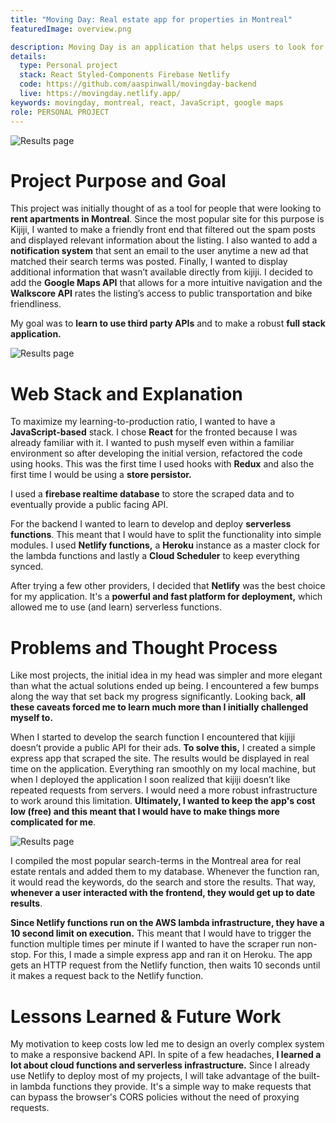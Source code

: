 ```yaml
---
title: "Moving Day: Real estate app for properties in Montreal"
featuredImage: overview.png

description: Moving Day is an application that helps users to look for a place to live. I've moved countries a couple of times and everytime I do, I dread looking for a new place. I want to offer others <b>a simple tool that filters out spam, notifies them of listings that match their search criteria </b> and most importantly, gives them peace of mind during stressful times.
details:
  type: Personal project
  stack: React Styled-Components Firebase Netlify
  code: https://github.com/aaspinwall/movingday-backend
  live: https://movingday.netlify.app/
keywords: movingday, montreal, react, JavaScript, google maps
role: PERSONAL PROJECT
---
```


![Results page](screen.png "Results page")

# Project Purpose and Goal

This project was initially thought of as a tool for people that were looking to **rent apartments in Montreal**. Since the most popular site for this purpose is Kijiji, I wanted to make a friendly front end that filtered out the spam posts and displayed relevant information about the listing. I also wanted to add a **notification system** that sent an email to the user anytime a new ad that matched their search terms was posted. Finally, I wanted to display additional information that wasn’t available directly from kijiji. I decided to add the **Google Maps API** that allows for a more intuitive navigation and the **Walkscore API** rates the listing’s access to public transportation and bike friendliness.

My goal was to **learn to use third party APIs** and to make a robust **full stack application.**

![Results page](map.png "Results page")

# Web Stack and Explanation

To maximize my learning-to-production ratio, I wanted to have a **JavaScript-based** stack. I chose **React** for the fronted because I was already familiar with it. I wanted to push myself even within a familiar environment so after developing the initial version, refactored the code using hooks. This was the first time I used hooks with **Redux** and also the first time I would be using a **store persistor.**

I used a **firebase realtime database** to store the scraped data and to eventually provide a public facing API.

For the backend I wanted to learn to develop and deploy **serverless functions**. This meant that I would have to split the functionality into simple modules. I used **Netlify functions,** a **Heroku** instance as a master clock for the lambda functions and lastly a **Cloud Scheduler** to keep everything synced.

After trying a few other providers, I decided that **Netlify** was the best choice for my application. It's a **powerful and fast platform for deployment,** which allowed me to use (and learn) serverless functions.

# Problems and Thought Process

Like most projects, the initial idea in my head was simpler and more elegant than what the actual solutions ended up being. I encountered a few bumps along the way that set back my progress significantly. Looking back, **all these caveats forced me to learn much more than I initially challenged myself to.**

When I started to develop the search function I encountered that kijiji doesn’t provide a public API for their ads. **To solve this,** I created a simple express app that scraped the site. The results would be displayed in real time on the application. Everything ran smoothly on my local machine, but when I deployed the application I soon realized that kijiji doesn’t like repeated requests from servers. I would need a more robust infrastructure to work around this limitation. **Ultimately, I wanted to keep the app's cost low (free) and this meant that I would have to make things more complicated for me**.

![Results page](result.png "Results page")

I compiled the most popular search-terms in the Montreal area for real estate rentals and added them to my database. Whenever the function ran, it would read the keywords, do the search and store the results. That way, **whenever a user interacted with the frontend, they would get up to date results**.

**Since Netlify functions run on the AWS lambda infrastructure, they have a 10 second limit on execution.** This meant that I would have to trigger the function multiple times per minute if I wanted to have the scraper run non-stop. For this, I made a simple express app and ran it on Heroku. The app gets an HTTP request from the Netlify function, then waits 10 seconds until it makes a request back to the Netlify function.

# Lessons Learned & Future Work

My motivation to keep costs low led me to design an overly complex system to make a responsive backend API. In spite of a few headaches, **I learned a lot about cloud functions and serverless infrastructure.** Since I already use Netlify to deploy most of my projects, I will take advantage of the built-in lambda functions they provide. It's a simple way to make requests that can bypass the browser's CORS policies without the need of proxying requests.
